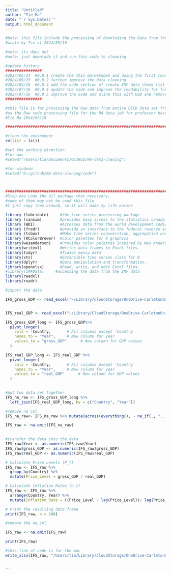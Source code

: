 ```yaml
---
title: "Untitled"
author: "Tie Ma"
date: "`r Sys.Date()`"
output: html_document
---
```


```r
#Note: this file include the processing of downloding the Data from the IMS and cleaning process 
#wrote by Tie at 2024/05/18

#note: its does not
#note: just downlode it and run this code to cleaning
```

```R
#update history
################
#2024/05/24  #0.0.1 create the this marketdown and doing the first round of test data collection. 
#2024/05/25  #0.0.2 further improve the data cleaning 
#2024/05/26  #0.0.3 add the code section of create IMF data check list for better understand and cleaning this data.  
#2024/07/16  #0.0.4 update the code and improve the readability for future reader and myself
#2024/07/16  #0.0.5 improve the code and aline this with USD and remove the code of downlode the data
################

```



```r
#this file is for processing the Raw data from entire OECD data set from 1950 - 2023 
#as the Raw code processing file for the RA data job for professor Hassmant
#Tie Ma 2024/05/18

################################################################################

#clean the enviroment
rm(list = ls())

#set the working direction
#for mac
#setwd("/Users/tie/Documents/GitHub/RA-data-clening")

#for windosw
#setwd("D:/github/RA-data-clening/code")



################################################################################
#Step one Lode the all package that necessary. 
#some of them may not be used this file
#I just copy them around, so it will make my life easier 

library (lubridate)     #the time series processing package
library (cansim)        #provides easy access to the statistics canada data tale
library (WDI)           #Accesses data from the world development indicators
library (fredr)         #provide an interface to the federal reserve economic data API
library (tsbox)         #Make time series convverstion, aggregation and plotting simple
library (RColorBrewer)  #color palettes for R graphics
library(wesanderson)    #Provides color palettes inspired by Wes Anderson films.
library(writexl)        #Writes data frames to Excel files.
library(tidyr)          #Tidies messy data   
library(xts)            #Extensible time series class for R   
library(dplyr)          #Data manipulation and transformation.
library(openxlsx)       #Read, write, and edit Excel files.
#library(IMFData)     #accessing the data from the IMF data 
library(readxl)
library(readr)

```

```R
#import the data

IFS_gross_GDP <- read_excel("~/Library/CloudStorage/OneDrive-CarletonUniversity/The GDP data cleaning-TIEMA/R code for the country list cleaning/Final data processing code/IFS data set/IFS gross GDP.xlsx")


IFS_real_GDP <- read_excel("~/Library/CloudStorage/OneDrive-CarletonUniversity/The GDP data cleaning-TIEMA/R code for the country list cleaning/Final data processing code/IFS data set/IFS real GDP.xlsx")

```

```r

IFS_gross_GDP_long <- IFS_gross_GDP%>%
  pivot_longer(
    cols = -Country,       # All columns except 'Country'
    names_to = "Year",     # New column for year
    values_to = "gross_GDP"      # New column for GDP values
  )


```


```R

IFS_real_GDP_long <- IFS_real_GDP %>%
  pivot_longer(
    cols = -Country,       # All columns except 'Country'
    names_to = "Year",     # New column for year
    values_to = "real_GDP"      # New column for GDP values
  )
  

```


```r
#put two data set together
IFS_na_raw <- IFS_gross_GDP_long %>% 
  left_join(IFS_real_GDP_long, by = c("Country", "Year"))
```

```r
#remove na col 
IFS_na_raw<- IFS_na_raw %>% mutate(across(everything(), ~ na_if(., "...")))

IFS_raw <- na.omit(IFS_na_raw)
 
```

```R

#transfer the data into the data
IFS_raw$Year <- as.numeric(IFS_raw$Year)
IFS_raw$gross_GDP <- as.numeric(IFS_raw$gross_GDP)
IFS_raw$real_GDP <- as.numeric(IFS_raw$real_GDP)

```


```r

# Calculate Price Levels (P_t)
IFS_raw <- IFS_raw %>%
  group_by(Country) %>%
  mutate(Price_Level = gross_GDP / real_GDP)


```


```R
# Calculate Inflation Rates (π_t)
IFS_raw <- IFS_raw %>%
  arrange(Country, Year) %>%
  mutate(Inflation_Rate = ((Price_Level - lag(Price_Level))/ lag(Price_Level))* 100)

# Print the resulting data frame
print(IFS_raw, n = 100)

#remove the na_col 

IFS_raw <- na.omit(IFS_raw)

print(IFS_raw)

```

```R
#this line of code is for the mac
write_xlsx(IFS_raw, "/Users/tie/Library/CloudStorage/OneDrive-CarletonUniversity/The GDP data cleaning-TIEMA/R code for the country list cleaning/Final data processing code/IFS data set/IFS_raw.xlsx")



```








```